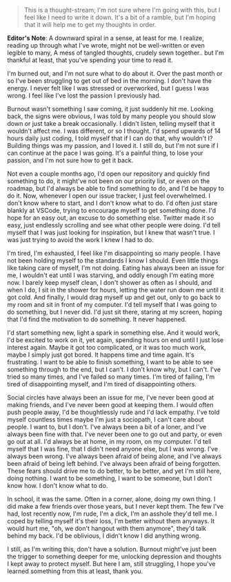 
> This is a thought-stream; I'm not sure where I'm going with this, but I feel like I need to write it down. It's a bit of a ramble, but I'm hoping that it will help me to get my thoughts in order. 

<b>Editor's Note</b>: A <Highlight>downward spiral</Highlight> in a sense, at least for me. I realize, reading up through what I've wrote, might not be well-written or even legible to many, A mess of <Highlight>tangled thoughts</Highlight>, crudely sewn together.. but I'm thankful at least, that you've spending your time to read it.

I'm burned out, and I'm not sure what to do about it. Over the past month or so I've been struggling to get out of bed in the morning. I don't have the energy. I never felt like I was stressed or overworked, but I guess I was wrong. I feel like I've lost the passion I previously had.

<Highlight>Burnout wasn't something I saw coming, it just suddenly hit me.</Highlight> Looking back, the signs were obvious, I was told by many people you should slow down or just take a break occasionally. I didn't listen, telling myself that <Highlight>it wouldn't affect me</Highlight>. I was different, or so I thought. I'd spend upwards of 14 hours daily just coding, I told myself that if I can do that, why wouldn't I? Building things was my passion, and I loved it. I still do, but I'm not sure if I can continue at the pace I was going. It's a painful thing, to lose your passion, and I'm not sure how to get it back.

Not even a couple months ago, I'd open our repository and quickly find something to do, it might've not been on our priority list, or even on the roadmap, but I'd always be able to find something to do, and I'd be happy to do it. Now, whenever I open our issue tracker, I just feel overwhelmed. I don't know where to start, and I don't know what to do. I'd often just stare blankly at VSCode, trying to encourage myself to get something done. I'd hope for an easy out, an excuse to do something else. Twitter made it so easy, just endlessly scrolling and see what other people were doing. I'd tell myself that I was just looking for inspiration, but I knew that wasn't true. I was just trying to avoid the work I knew I had to do.

I'm tired, I'm exhausted, I feel like I'm disappointing so many people. I have not been holding myself to the standards I know I should. Even little things like taking care of myself, I'm not doing. Eating has always been an issue for me, I wouldn't eat until I was starving, and oddly enough I'm eating more now. I barely keep myself clean, I don't shower as often as I should, and when I do, I sit in the shower for hours, letting the water run down me until it got cold. And finally, I would drag myself up and get out, only to go back to my room and sit in front of my computer. I'd tell myself that I was going to do something, but I never did. I'd just sit there, staring at my screen, hoping that I'd find the motivation to do something. It never happened.

I'd start something new, light a spark in something else. And it would work, I'd be excited to work on it, yet again, spending hours on end until I just lose interest again. Maybe it got too complicated, or it was too much work, maybe I simply just got bored. It happens time and time again. It's frustrating. I want to be able to finish something, I want to be able to see something through to the end, but I can't. I don't know why, but I can't. I've tried so many times, and I've failed so many times. I'm tired of failing, I'm tired of disappointing myself, and I'm tired of disappointing others.

Social circles have always been an issue for me, I've never been good at making friends, and I've never been good at keeping them. I would often push people away, I'd be thoughtlessly rude and I'd lack empathy. I've told myself countless times maybe I'm just a sociopath, I can't care about people. I want to, but I don't. I've always been a bit of a loner, and I've always been fine with that. I've never been one to go out and party, or even go out at all. I'd always be at home, in my room, on my computer. I'd tell myself that I was fine, that I didn't need anyone else, but I was wrong. I've always been wrong. I've always been afraid of being alone, and I've always been afraid of being left behind. I've always been afraid of being forgotten. These fears should drive me to do better, to be better, and yet I'm still here, doing nothing. I want to be something, I want to be someone, but I don't know how. I don't know what to do.

In school, it was the same. Often in a corner, alone, doing my own thing. I did make a few friends over those years, but I never kept them. The few I've had, lost recently now, I'm rude, I'm a dick, I'm an asshole they'd tell me. I coped by telling myself it's their loss, I'm better without them anyways. It would hurt me, "oh, we don't hangout with them anymore", they'd talk behind my back. I'd be oblivious, I didn't know I did anything wrong.

I still, as I'm writing this, don't have a solution. Burnout might've just been the trigger to something deeper for me, unlocking depression and thoughts I kept away to protect myself. But here I am, still struggling, I hope you've learned something from this at least, thank you.